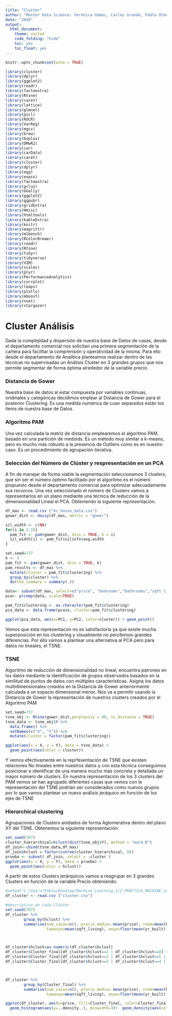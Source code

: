 ```yaml
---
title: "Cluster"
author: "Master Data Science: Verónica Gómez, Carlos Grande, Pablo Olmos"
date: "2020"
output:
  html_document:
    theme: united
    code_folding: "hide"
    toc: yes
    toc_float: yes
---
```




```r
knitr::opts_chunk$set(echo = TRUE)

library(cluster)
library(dplyr)
library(ggplot2)
library(readr)
library(factoextra)
library(Rtsne)
library(caret)
library(lattice)
library(glmnet)
library(pscl)
library(ROCR)
library(VarReg)
library(mgcv)
library(brew)
library(bsplus)
library(DMwR2)
library(car)
library(carData)
library(caret)
library(cluster)
library(dplyr)
library(egg)
library(expss)
library(factoextra)
library(gclus)
library(GGally)
library(ggplot2)
library(ggpubr)
library(gridExtra)
library(Hmisc)
library(htmltools)
library(kableExtra)
library(knitr)
library(magrittr)
library(mlbench)
library(RColorBrewer)
library(readr)
library(Rtsne)
library(tidyr)
library(tidyverse)
library(VIM)
library(scales)
library(plyr)
library(PerformanceAnalytics)
library(corrplot)
library(leaps)
library(plotly)
library(mboost)
library(nnet)
library(stargazer)


```
# Cluster Análisis

  Dada la complejidad y dispersión de nuestra base de Datos de casas, desde el departamento comercial nos solicitan una primera segmentación de la cartera para facilitar la comprensión y operatividad de la misma. Para ello desde el departamento de Analítica planteamos realizar dentro de las técnicas no supervisadas un Análisis Cluster en 3 grandes grupos que nos permite segmentar de forma óptima alrededor de la variable precio.


### Distancia de Gower

Nuestra base de datos al estar compuesta por variables continuas, oridinales y categóricas decidimos emplear al   Distancia de Gower para el posterior Clustering.
Es una medida numérica de cuan separados están los items de nuestra base de Datos.


### Algoritmo PAM

Una vez calculada la matriz de distancia emplearemos el algoritmo PAM, basado en una partición de medoids. Es un método muy similar a k-means, pero es mucho más robusto a la presencia de Outliers como es en nuestro caso. Es un procedimiento de agrupación iterativa.


### Selección del Número de Clúster y respresentación en un PCA

A fín de manejar de forma viable la segmentación seleccionamos 3 clusters, que sin ser el número óptimo facilitado por el algoritmo es el número propuesto desde el departamento comercial para optimizar adecuadamente sus recurcos.
Una vez seleccionado el número de Clusters vamos a representarlos en un plano mediante una técnica de reducción de la dimensionalidad Lineal el PCA.
Obteniendo la siguiente representación.

```r
df_mas <- read.csv ("kc_house_data.csv")
gower_dist <- daisy(df_mas, metric = "gower")

sil_width <- c(NA)
for(i in 2:3){  
  pam_fit <- pam(gower_dist, diss = TRUE, k = i)  
  sil_width[i] <- pam_fit$silinfo$avg.width  
}

set.seed=737
k <- 3
pam_fit <- pam(gower_dist, diss = TRUE, k)
pam_results <- df_mas %>%
  mutate(cluster = pam_fit$clustering) %>%
  group_by(cluster) %>%
  do(the_summary = summary(.))

data<- subset(df_mas, select=c("price", "bedrooms","bathrooms","sqft_living","sqft_lot","floors","waterfront",                                        "view","condition","grade","sqft_above","sqft_basement","sqft_living15","sqft_lot15"))
pca<- prcomp(data, scale=TRUE)

pam_fit$clustering <- as.character(pam_fit$clustering)
pca_data <- data.frame(pca$x, cluster=pam_fit$clustering)

ggplot(pca_data, aes(x=PC1, y=PC2, color=cluster)) + geom_point()

```


Vemos que esta representacón no es satisfactoria ya que existe mucha superposición en los clustering y visualmente no percibimos grandes diferencias.
Por ello vamos a plantear una alternativa al PCA pero para datos no lineales, el TSNE.



### TSNE

Algoritmo de reducción de dimensionalidad no lineal, encuentra patrones en los datos mediante la identificación de grupos observados basados en la similitud de puntos de datos con múltiples características.
Asigna los datos multidimensionales creados en la Distancia de Gower anteriormente calculada a un espacio dimensional menor.
Nos va a permitir usando la Distancia de Gower la representación de nuestros clusters creados por el Algoritmo PAM


```r
set.seed=737
tsne_obj <- Rtsne(gower_dist,perplexity = 80, is_distance = TRUE)
tsne_data <- tsne_obj$Y %>%
  data.frame() %>%
  setNames(c("X", "Y")) %>%
  mutate(cluster = factor(pam_fit$clustering))

ggplot(aes(x = X, y = Y), data = tsne_data) +
  geom_point(aes(color = cluster))
```

Y vemos efectivamente  en la reprfesentación de TSNE que existen relaciones No lineales entre nuestros datos y con esta técnica conseguimos posicionar e identificar de una manera mucho más concreta y detallada un mayor número de clusters.
En nuestra representación de los 3 clusters del PAM vemos se han agrupado diferentes casas que vemos con la representación del TSNE podrían ser considerados como nuevos grupos por lo que vamos plantear un nuevo análisis jeráquico en función de los ejes de TSNE

### Hierarchical clustering

Agrupaciones de Clusters anidados de forma Aglomerativa dentro del plano XY del TSNE.
Obtenemos la siguiente representación:

```r

set.seed(767)
cluster_hierarchical=hclust(dist(tsne_obj$Y), method = "ward.D")
df_join<-cbind(tsne_data,df_mas)
df_join$hclust = factor(cutree(cluster_hierarchical, 9))
prueba <- subset( df_join, select = -cluster )
ggplot(aes(x = X, y = Y), data = prueba) +
  geom_point(aes(color = hclust))

```


A partir de estos Clusters jerárquicos vamos a reagrupar en 3 grandes Clusters en función de la variable Precio obteniendo:

```r

#setwd("C:/Users/Pablo/Desktop/Machine_Learning_I/Z_PRACTICA_MACHINE_LEARNING/machineLearning1Process")
df_cluster <- read.csv ("cluster.csv")

#descriptivo en cada Clúster
set.seed(767)
df_cluster %>%
        group_by(hclust) %>%
        summarise(num_casas=n(), precio_medio= mean(price), room=mean(bedrooms),baths=mean(bathrooms) ,
                  tamanyo=mean(sqft_living), anyo=floor(mean(yr_built)) ,grade=mean(grade), condicion=mean(condition),        visitas=mean(view))



df_cluster$hclust=as.numeric(df_cluster$hclust)
df_cluster$Cluster_final[df_cluster$hclust==2 | df_cluster$hclust==8] <- "top"
df_cluster$Cluster_final[df_cluster$hclust==1 | df_cluster$hclust==5 | df_cluster$hclust==9] <- "low"
df_cluster$Cluster_final[df_cluster$hclust==3 | df_cluster$hclust==4 | df_cluster$hclust==6 | df_cluster$hclust==7  ] <- "med"



df_cluster %>%
        group_by(Cluster_final) %>%
        summarise(num_casas=n(), precio_medio= mean(price), room=mean(bedrooms),baths=mean(bathrooms) ,
                  tamanyo=mean(sqft_living), anyo=floor(mean(yr_built)) ,grade=mean(grade), condicion=mean(condition),visitas=mean(view))

ggplot(df_cluster, aes(x=price, fill=Cluster_final, color=Cluster_final)) +
  geom_histogram(aes(y=..density..), binwidth=3)+  geom_density(aes(color=Cluster_final)) 

```







